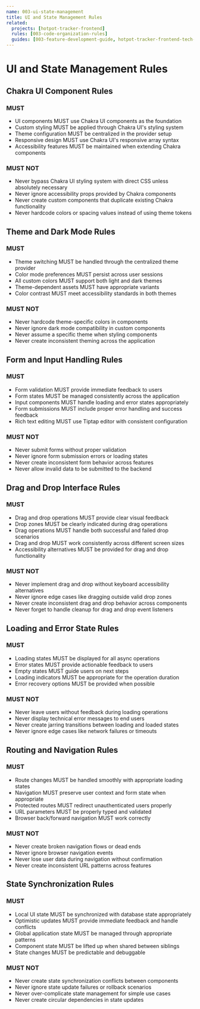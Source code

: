 ```yaml
---
name: 003-ui-state-management
title: UI and State Management Rules
related:
  projects: [hotpot-tracker-frontend]
  rules: [003-code-organization-rules]
  guides: [003-feature-development-guide, hotpot-tracker-frontend-tech-stack]
---
```


# UI and State Management Rules

## Chakra UI Component Rules

### MUST
- UI components MUST use Chakra UI components as the foundation
- Custom styling MUST be applied through Chakra UI's styling system
- Theme configuration MUST be centralized in the provider setup
- Responsive design MUST use Chakra UI's responsive array syntax
- Accessibility features MUST be maintained when extending Chakra components

### MUST NOT
- Never bypass Chakra UI styling system with direct CSS unless absolutely necessary
- Never ignore accessibility props provided by Chakra components
- Never create custom components that duplicate existing Chakra functionality
- Never hardcode colors or spacing values instead of using theme tokens

## Theme and Dark Mode Rules

### MUST
- Theme switching MUST be handled through the centralized theme provider
- Color mode preferences MUST persist across user sessions
- All custom colors MUST support both light and dark themes
- Theme-dependent assets MUST have appropriate variants
- Color contrast MUST meet accessibility standards in both themes

### MUST NOT
- Never hardcode theme-specific colors in components
- Never ignore dark mode compatibility in custom components
- Never assume a specific theme when styling components
- Never create inconsistent theming across the application

## Form and Input Handling Rules

### MUST
- Form validation MUST provide immediate feedback to users
- Form states MUST be managed consistently across the application
- Input components MUST handle loading and error states appropriately
- Form submissions MUST include proper error handling and success feedback
- Rich text editing MUST use Tiptap editor with consistent configuration

### MUST NOT
- Never submit forms without proper validation
- Never ignore form submission errors or loading states
- Never create inconsistent form behavior across features
- Never allow invalid data to be submitted to the backend

## Drag and Drop Interface Rules

### MUST
- Drag and drop operations MUST provide clear visual feedback
- Drop zones MUST be clearly indicated during drag operations
- Drag operations MUST handle both successful and failed drop scenarios
- Drag and drop MUST work consistently across different screen sizes
- Accessibility alternatives MUST be provided for drag and drop functionality

### MUST NOT
- Never implement drag and drop without keyboard accessibility alternatives
- Never ignore edge cases like dragging outside valid drop zones
- Never create inconsistent drag and drop behavior across components
- Never forget to handle cleanup for drag and drop event listeners

## Loading and Error State Rules

### MUST
- Loading states MUST be displayed for all async operations
- Error states MUST provide actionable feedback to users
- Empty states MUST guide users on next steps
- Loading indicators MUST be appropriate for the operation duration
- Error recovery options MUST be provided when possible

### MUST NOT
- Never leave users without feedback during loading operations
- Never display technical error messages to end users
- Never create jarring transitions between loading and loaded states
- Never ignore edge cases like network failures or timeouts

## Routing and Navigation Rules

### MUST
- Route changes MUST be handled smoothly with appropriate loading states
- Navigation MUST preserve user context and form state when appropriate
- Protected routes MUST redirect unauthenticated users properly
- URL parameters MUST be properly typed and validated
- Browser back/forward navigation MUST work correctly

### MUST NOT
- Never create broken navigation flows or dead ends
- Never ignore browser navigation events
- Never lose user data during navigation without confirmation
- Never create inconsistent URL patterns across features

## State Synchronization Rules

### MUST
- Local UI state MUST be synchronized with database state appropriately
- Optimistic updates MUST provide immediate feedback and handle conflicts
- Global application state MUST be managed through appropriate patterns
- Component state MUST be lifted up when shared between siblings
- State changes MUST be predictable and debuggable

### MUST NOT
- Never create state synchronization conflicts between components
- Never ignore state update failures or rollback scenarios
- Never over-complicate state management for simple use cases
- Never create circular dependencies in state updates
